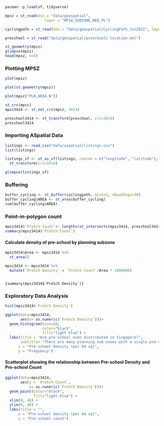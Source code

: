 ```r
pacman::p_load(sf, tidyverse)

mpsz = st_read(dsn = "data/geospatial", 
                  layer = "MP14_SUBZONE_WEB_PL")

cyclingpath = st_read(dsn = "data/geospatial/CyclingPath_Jun2022", layer= "CyclingPathGazette")

preschool = st_read("data/geospatial/preschools-location.kml")

st_geometry(mpsz)
glimpse(mpsz)
head(mpsz, n=5)
```

### Plotting MPSZ

```r
plot(mpsz)
```

```r
plot(st_geometry(mpsz))
```

```r
plot(mpsz["PLN_AREA_N"])
```

```r
st_crs(mpsz)
mpsz3414 <- st_set_crs(mpsz, 3414)
```

```r
preschool3414 <- st_transform(preschool, crs=3414)
preschool3414
```

### Importing ASpatial Data

```r
listings <- read_csv("data/aspatial/listings.csv")
list(listings)
```

```r
listings_sf <- st_as_sf(listings, coords = c("longitude", "latitude"), crs=4326) %>%
  st_transform(crs=3414)
```

```r
glimpse(listings_sf)
```

### Buffering

```r
buffer_cycling <- st_buffer(cyclingpath, dist=5, nQuadSegs=30)
buffer_cycling$AREA <- st_area(buffer_cycling)
sum(buffer_cycling$AREA)
```

### Point-in-polygon count

```r
mpsz3414$`PreSch Count`<- lengths(st_intersects(mpsz3414, preschool3414))
summary(mpsz3414$`PreSch Count`)
```

#### Calculate density of pre-school by planning subzone

```r
mpsz3414$Area <- mpsz3414 %>%
  st_area()

mpsz3414 <- mpsz3414 %>%
  mutate(`PreSch Density` = `PreSch Count`/Area * 1000000)
```

```r
```

`` {summary(mpsz3414$`PreSch Density`)} ``

### Exploratory Data Analysis

```r
hist(mpsz3414$`PreSch Density`)
```

```r
ggplot(data=mpsz3414, 
       aes(x= as.numeric(`PreSch Density`)))+
  geom_histogram(bins=20, 
                 color="black", 
                 fill="light blue") +
  labs(title = "Are pre-school even distributed in Singapore?",
       subtitle= "There are many planning sub-zones with a single pre-school, on the other hand, \nthere are two planning sub-zones with at least 20 pre-schools",
      x = "Pre-school density (per km sq)",
      y = "Frequency")
```

#### **Scatterplot showing the relationship between Pre-school Density and Pre-school Count**

```r
ggplot(data=mpsz3414, 
       aes(y = `PreSch Count`, 
           x= as.numeric(`PreSch Density`)))+
  geom_point(color="black", 
             fill="light blue") +
  xlim(0, 40) +
  ylim(0, 40) +
  labs(title = "",
      x = "Pre-school density (per km sq)",
      y = "Pre-school count")
```

#### 
